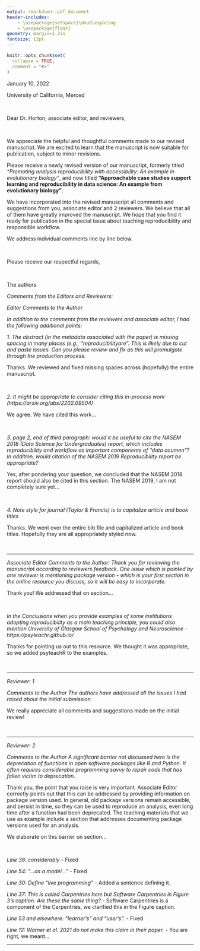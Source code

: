 ```yaml
---
output: rmarkdown::pdf_document
header-includes:
    - \usepackage{setspace}\doublespacing
    - \usepackage{float}
geometry: margin=1.2in
fontsize: 12pt
---
```


```r
knitr::opts_chunk$set(
  collapse = TRUE,
  comment = "#>"
)
```

January 10, 2022

University of California, Merced

&nbsp;  &nbsp;

Dear Dr. Horton, associate editor, and reviewers,

&nbsp;

We appreciate the helpful and thoughtful comments made to our revised manuscript. We are excited to learn that the manuscript is now suitable for publication, subject to minor revisions.

Please receive a newly revised version of our manuscript, formerly titled *“Promoting analysis reproducibility with accessibility: An example in evolutionary biology”*, and now titled **“Approachable case studies support learning and reproducibility in data science: An example from evolutionary biology”**.

We have incorporated into the revised manuscript all comments and suggestions from you, associate editor and 2 reviewers. We believe that all of them have greatly improved the manuscript. We hope that you find it ready for publication in the special issue about teaching reproducibility and responsible workflow.

We address individual comments line by line below.

&nbsp;  &nbsp;

Please receive our respectful regards,

&nbsp;  &nbsp;

The authors

\pagebreak

\singlespacing

*Comments from the Editors and Reviewers:*

*Editor*
*Comments to the Author*

*In addition to the comments from the reviewers and associate editor, I had the following additional points:*

*1. The abstract (in the metadata associated with the paper) is missing spacing in many places (e.g., "reproducibilityare". This is likely due to cut and paste issues. Can you please review and fix as this will promulgate through the production process.*

Thanks. We reviewed and fixed missing spaces across (hopefully) the entire manuscript.

&nbsp;  &nbsp;

*2. It might be appropriate to consider citing this in-process work (https://arxiv.org/abs/2202.09504)*

We agree. We have cited this work...

&nbsp;  &nbsp;

*3. page 2, end of third paragraph: would it be useful to cite the NASEM 2018 (Data Science for Undergraduates) report, which includes reproducibility and workflow as important components of "data acumen"? In addition, would citation of the NASEM 2019 Reproducibility report be appropriate?*

Yes, after pondering your question, we concluded that the NASEM 2018 report should also be cited in this section. The NASEM 2019, I am not completely sure yet...

&nbsp;  &nbsp;

*4. Note style for journal (Taylor & Francis) is to capitalize article and book titles*

Thanks. We went over the entire bib file and capitalized article and book titles. Hopefully they are all appropriately styled now.

&nbsp;  &nbsp;

*********************

*Associate Editor*
*Comments to the Author:*
*Thank you for reviewing the manuscript according to reviewers feedback. One issue which is pointed by one reviewer is mentioning package version - which is your first section in the online resource you discuss, so it will be easy to incorporate.*

Thank you! We addressed that on section...

&nbsp;  &nbsp;

*In the Conclusions when you provide examples of some institutions adopting reproducibility as a main teaching principle, you could also mention University of Glasgow School of Psychology and Neuroscience - https://psyteachr.github.io/*

Thanks for pointing us out to this resource. We thought it was appropriate, so we added psyteachR to the examples.

&nbsp;  &nbsp;

*********************

*Reviewer: 1*

*Comments to the Author*
*The authors have addressed all the issues I had raised about the initial submission.*

We really appreciate all comments and suggestions made on the initial review!

&nbsp;  &nbsp;

*********************

*Reviewer: 2*

*Comments to the Author*
*A significant barrier not discussed here is the deprecation of functions in open software packages like R and Python. It often requires considerable programming savvy to repair code that has fallen victim to deprecation.*

Thank you, the point that you raise is very important. Associate Editor correctly points out that this can be addressed by providing information on package version used. In general, old package versions remain accessible, and persist in time, so they can be used to reproduce an analysis, even long time after a function had been deprecated. 
The teaching materials that we use as example include a section that addresses documenting package versions used for an analysis.

We elaborate on this barrier on section...

&nbsp;  &nbsp;

*Line 38: considerably* - Fixed

*Line 54: “…as a model…”* - Fixed

*Line 30: Define “live programming”* - Added a sentence defining it.

*Line 37: This is called Carpentries here but Software Carpentries in Figure 3’s caption. Are these the same thing?*  - Software Carpentries is a component of the Carpentries, we clarified this in the Figure caption.

*Line 53 and elsewhere: “learner’s” and “user’s”.* - Fixed

*Line 12: Warner et al. 2021 do not make this claim in their paper.* - You are right, we meant...

*********************
